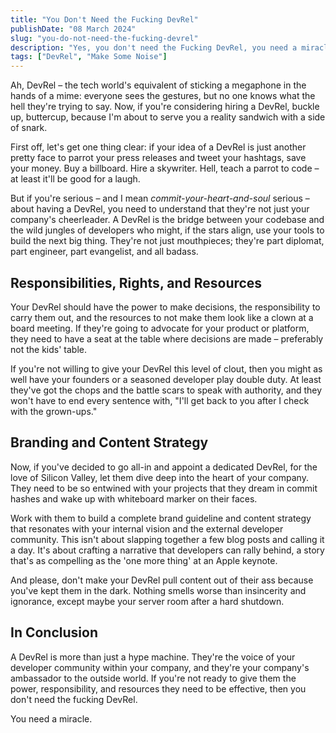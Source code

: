 ```yaml
---
title: "You Don't Need the Fucking DevRel"
publishDate: "08 March 2024"
slug: "you-do-not-need-the-fucking-devrel"
description: "Yes, you don't need the Fucking DevRel, you need a miracle."
tags: ["DevRel", "Make Some Noise"]
---
```


Ah, DevRel – the tech world's equivalent of sticking a megaphone in the hands of a mime: everyone sees the gestures, but no one knows what the hell they're trying to say. Now, if you're considering hiring a DevRel, buckle up, buttercup, because I'm about to serve you a reality sandwich with a side of snark.

First off, let's get one thing clear: if your idea of a DevRel is just another pretty face to parrot your press releases and tweet your hashtags, save your money. Buy a billboard. Hire a skywriter. Hell, teach a parrot to code – at least it'll be good for a laugh.

But if you're serious – and I mean _commit-your-heart-and-soul_ serious – about having a DevRel, you need to understand that they're not just your company's cheerleader. A DevRel is the bridge between your codebase and the wild jungles of developers who might, if the stars align, use your tools to build the next big thing. They're not just mouthpieces; they're part diplomat, part engineer, part evangelist, and all badass.

## Responsibilities, Rights, and Resources

Your DevRel should have the power to make decisions, the responsibility to carry them out, and the resources to not make them look like a clown at a board meeting. If they're going to advocate for your product or platform, they need to have a seat at the table where decisions are made – preferably not the kids' table.

If you're not willing to give your DevRel this level of clout, then you might as well have your founders or a seasoned developer play double duty. At least they've got the chops and the battle scars to speak with authority, and they won't have to end every sentence with, "I'll get back to you after I check with the grown-ups."

## Branding and Content Strategy

Now, if you've decided to go all-in and appoint a dedicated DevRel, for the love of Silicon Valley, let them dive deep into the heart of your company. They need to be so entwined with your projects that they dream in commit hashes and wake up with whiteboard marker on their faces.

Work with them to build a complete brand guideline and content strategy that resonates with your internal vision and the external developer community. This isn't about slapping together a few blog posts and calling it a day. It's about crafting a narrative that developers can rally behind, a story that's as compelling as the 'one more thing' at an Apple keynote.

And please, don't make your DevRel pull content out of their ass because you've kept them in the dark. Nothing smells worse than insincerity and ignorance, except maybe your server room after a hard shutdown.

## In Conclusion

A DevRel is more than just a hype machine. They're the voice of your developer community within your company, and they're your company's ambassador to the outside world. If you're not ready to give them the power, responsibility, and resources they need to be effective, then you don't need the fucking DevRel.

You need a miracle.
